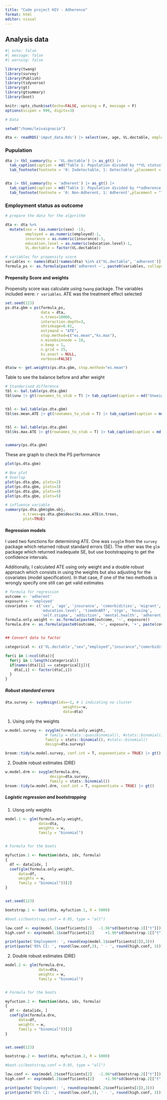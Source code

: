 ```yaml
---
title: "Code project HIV - Adherence"
format: html
editor: visual
---
```


## Analysis data

```r
#| echo: false
#| message: false
#| warning: false

library(twang)
library(survey)
library(Publish)
library(tidyverse)
library(gt)
library(gtsummary)
library(boot)

knitr::opts_chunk$set(echo=FALSE, warning = F, message = F)
options(scipen = 999, digits=3)


```

```r
# Data

setwd("/home/leivaignacio")

dta <- readRDS('imput_data.Rds') |> select(sex, age, VL.dectable, employed = exposure, insurance, comorbidities, migrant, education.level, timeOnART, stgo, housing, self.stigma, addiction, mental.health, adherent)

```


### Pupulation 

```r
dta |> tbl_summary(by = 'VL.dectable') |> as_gt() |> 
  tab_caption(caption = md("Table 1: Population divided by **VL status**")) |> 
  tab_footnote(footnote = '0: Indetectable, 1: Detectable',placement = "left")


dta |> tbl_summary(by = 'adherent') |> as_gt() |> 
  tab_caption(caption = md("Table 1: Population divided by **adherence status**")) |> 
  tab_footnote(footnote = '0: Non-Adherent, 1: Adherent',placement = "left")
```

### Employment status as outcome

```r
# prepare the data for the algorithm

dta <- dta %>% 
  mutate(sex = (as.numeric(sex) -1),
         employed = as.numeric(employed)-1,
         insurance = as.numeric(insurance)-1,
         education.level = as.numeric(education.level)-1,
         VL.dectable = factor(VL.dectable))
```


```r
# variables for propensity score
variables <- names(dta)[!names(dta) %in% c("VL.dectable", 'adherent')]
formula_ps <- as.formula(paste0('adherent ~', paste0(variables, collapse = '+')))
```



#### Prepensity Score and weights

Propensity score was calculate using `twang` package. The variables included were: `r variables`. ATE was the treatment effect selected

```r
set.seed(123)
ps.dta.gbm = ps(formula_ps,
                data = dta,
                n.trees=10000,
                interaction.depth=3,
                shrinkage=0.01,
                estimand = "ATE",
                stop.method=c("es.mean","ks.max"),
                n.minobsinnode = 10,
                n.keep = 1,
                n.grid = 25,
                ks.exact = NULL,
                verbose=FALSE) 

dta$w <- get.weights(ps.dta.gbm, stop.method="es.mean")
```

Table to see the balance before and after weight

```r
# Standarised difference
tbl <- bal.table(ps.dta.gbm)
tbl$unw |> gt(rownames_to_stub = T) |> tab_caption(caption = md("Unweighted population"))


tbl <- bal.table(ps.dta.gbm)
tbl$es.mean.ATE |> gt(rownames_to_stub = T) |> tab_caption(caption = md("Weighted population using Absolute ES"))


tbl <- bal.table(ps.dta.gbm)
tbl$ks.max.ATE |> gt(rownames_to_stub = T) |> tab_caption(caption = md("Weighted population KS values "))


summary(ps.dta.gbm)

```

These are graph to check the PS performance

```r

plot(ps.dta.gbm)

# Box plot
# Overlap
plot(ps.dta.gbm, plots=2)
plot(ps.dta.gbm, plots=3)
plot(ps.dta.gbm, plots=4)
plot(ps.dta.gbm, plots=5)

# influence variable
summary(ps.dta.gbm$gbm.obj,
        n.trees=ps.dta.gbm$desc$ks.max.ATE$n.trees,
        plot=TRUE)
```

#### Regression models

I used two functions for determining ATE. One was `svyglm` from the `survey` package which returned robust standard errors (SE). The other was the `glm` package which returned inadequate SE, but use bootstrapping to get the confidence intervals.

Additionally, I calculated ATE using only weight and a double robust approach which consists in using the weights but also adjusting for the covariates (model specification). In that case, if one of the two methods is wrongly specify one still can get valid estimates

```r
# formula for regression
outcome <- 'adherent'
exposure <- 'employed'
covariates <- c('sex', 'age', 'insurance', 'comorbidities', 'migrant',
                'education.level', 'timeOnART', 'stgo', 'housing',
                'self.stigma', 'addiction', 'mental.health', 'adherent')
formula.only.weight <- as.formula(paste0(outcome, '~', exposure))
formula.dre <- as.formula(paste0(outcome, '~', exposure, '+', paste(covariates, collapse = '+')))


## Convert data to factor

categorical <- c('VL.dectable',"sex","employed","insurance","comorbidities","migrant","education.level", "timeOnART","stgo", "housing","self.stigma","addiction","mental.health", 'adherent')

for(i in 1:ncol(dta)){
  for(j in 1:length(categorical))
  if(names(dta)[i] == categorical[j]){
    dta[,i] <- factor(dta[,i])
  }
}
```

##### Robust standard errors

```r
dta.survey <- svydesign(ids=~1, # 1 indicating no cluster
                          weights=~w, 
                          data=dta) 
```

1.  Using only the weights

```r
w.model.survey <- svyglm(formula.only.weight, 
                  # family = stats::quasibinomial(), #stats::binomial()
                  family = stats::binomial(), #stats::binomial()
                  design=dta.survey)

broom::tidy(w.model.survey, conf.int = T, exponentiate = TRUE) |> gt()

```

2.  Double robust estimates (DRE)

```r
w.model.drm <- svyglm(formula.dre, 
                    design=dta.survey,
                    family = stats::binomial())
broom::tidy(w.model.drm, conf.int = T, exponentiate = TRUE) |> gt()
```

##### Logistic regression and bootstrapping

1.  Uisng only weights

```r

model.1 <- glm(formula.only.weight, 
               data=dta,
               weights = w,
               family = "binomial")


# Formula for the boots

myfuction.1 <- function(data, idx, formula)
{
  df <- data[idx, ]
  coef(glm(formula.only.weight,
      data=df,
      weights = w,
      family = "binomial"))[2]
}


set.seed(123)

bootstrap.1 <- boot(dta, myfuction.1, R = 5000)

#boot.ci(bootstrap,conf = 0.95, type = "all")

low.conf <- exp(model.1$coefficients[2]   -1.96*sd(bootstrap.1[["t"]]))
high.conf <- exp(model.1$coefficients[2]     +1.96*sd(bootstrap.1[["t"]]))

print(paste('Employment: ', round(exp(model.1$coefficients[2]),3)))
print(paste('95% CI: ', round(low.conf,3), ' - ', round(high.conf, 3)))

```

2.  Double robust estimates (DRE)

```r

model.2 <- glm(formula.dre, 
               data=dta,
               weights = w,
               family = "binomial")


# Formula for the boots

myfuction.2 <- function(data, idx, formula)
{
  df <- data[idx, ]
  coef(glm(formula.dre,
      data=df,
      weights = w,
      family = "binomial"))[2]
}


set.seed(123)

bootstrap.2 <- boot(dta, myfuction.2, R = 5000)

#boot.ci(bootstrap,conf = 0.95, type = "all")

low.conf <- exp(model.2$coefficients[2]   -1.96*sd(bootstrap.2[["t"]]))
high.conf <- exp(model.2$coefficients[2]     +1.96*sd(bootstrap.2[["t"]]))

print(paste('Employment: ', round(exp(model.2$coefficients[2]),3)))
print(paste('95% CI: ', round(low.conf,3), ' - ', round(high.conf, 3)))

```
